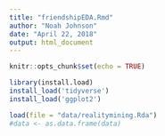 ```yaml
---
title: "friendshipEDA.Rmd"
author: "Noah Johnson"
date: "April 22, 2018"
output: html_document
---
```


```r
knitr::opts_chunk$set(echo = TRUE)

library(install.load)
install_load('tidyverse')
install_load('ggplot2')
```

```r
load(file = "data/realitymining.Rda")
#data <- as.data.frame(data)
```